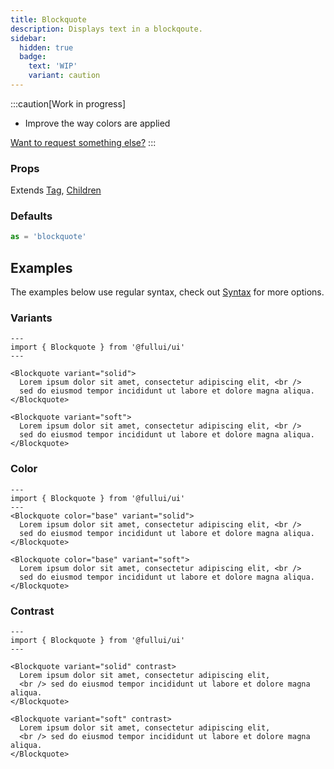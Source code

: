 ```yaml
---
title: Blockquote
description: Displays text in a blockqoute.
sidebar: 
  hidden: true
  badge:
    text: 'WIP'
    variant: caution
---
```


:::caution[Work in progress]
- Improve the way colors are applied


[Want to request something else?](https://github.com/fullui/ui/issues/new)
:::

### Props
Extends [Tag](/utility/tag), [Children](/utility/children)

### Defaults
```ts
as = 'blockquote'
```

## Examples
The examples below use regular syntax, check out [Syntax](/overview/components) for more options.

### Variants
```astro live
---
import { Blockquote } from '@fullui/ui'
---

<Blockquote variant="solid">
  Lorem ipsum dolor sit amet, consectetur adipiscing elit, <br /> 
  sed do eiusmod tempor incididunt ut labore et dolore magna aliqua.
</Blockquote>

<Blockquote variant="soft">
  Lorem ipsum dolor sit amet, consectetur adipiscing elit, <br /> 
  sed do eiusmod tempor incididunt ut labore et dolore magna aliqua.
</Blockquote>
```

### Color
```astro live
---
import { Blockquote } from '@fullui/ui'
---
<Blockquote color="base" variant="solid">
  Lorem ipsum dolor sit amet, consectetur adipiscing elit, <br /> 
  sed do eiusmod tempor incididunt ut labore et dolore magna aliqua.
</Blockquote>

<Blockquote color="base" variant="soft">
  Lorem ipsum dolor sit amet, consectetur adipiscing elit, <br /> 
  sed do eiusmod tempor incididunt ut labore et dolore magna aliqua.
</Blockquote>
```

### Contrast
```astro live
---
import { Blockquote } from '@fullui/ui'
---

<Blockquote variant="solid" contrast>
  Lorem ipsum dolor sit amet, consectetur adipiscing elit, 
  <br /> sed do eiusmod tempor incididunt ut labore et dolore magna aliqua.
</Blockquote>

<Blockquote variant="soft" contrast>
  Lorem ipsum dolor sit amet, consectetur adipiscing elit, 
  <br /> sed do eiusmod tempor incididunt ut labore et dolore magna aliqua.
</Blockquote>
```